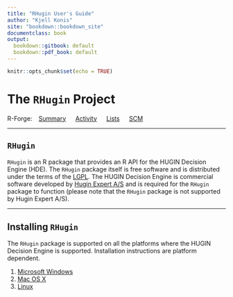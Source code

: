 ```yaml
---
title: "RHugin User's Guide"
author: "Kjell Konis"
site: "bookdown::bookdown_site"
documentclass: book
output:
  bookdown::gitbook: default
  bookdown::pdf_book: default
---
```


```r
knitr::opts_chunk$set(echo = TRUE)
```


# The `RHugin` Project
R-Forge: &ensp;
[Summary](https://r-forge.r-project.org/projects/rhugin/) &emsp;
[Activity](https://r-forge.r-project.org/activity/?group_id=209) &emsp;
[Lists](https://r-forge.r-project.org/mail/?group_id=209) &emsp;
[SCM](https://r-forge.r-project.org/scm/?group_id=209)

***

## `RHugin`

`RHugin` is an R package that provides an R API for the HUGIN Decision Engine (HDE). The `RHugin` package itself is free software and is distributed under the terms of the [LGPL](https://www.gnu.org/licenses/old-licenses/lgpl-2.1.en.html). The HUGIN Decision Engine is commercial software developed by [Hugin Expert A/S](http://www.hugin.com/) and is required for the `RHugin` package to function (please note that the `RHugin` package is not supported by Hugin Expert A/S).


***

## Installing `RHugin`
             
The `RHugin` package is supported on all the platforms where the HUGIN Decision Engine is supported. Installation instructions are platform dependent.

1. [Microsoft Windows](InstallingRHuginWindows.html)
2. [Mac OS X](InstallingRHuginMacOSX.html)
3. [Linux](InstallingRHuginLinux.html)




